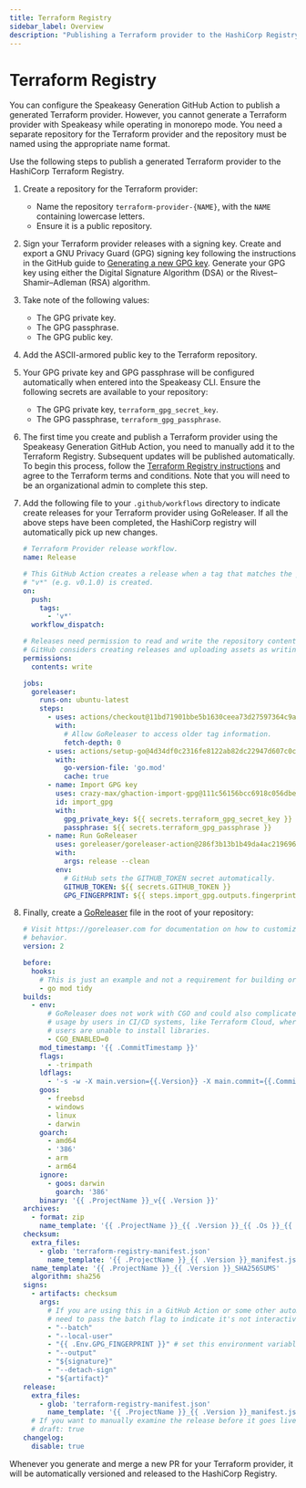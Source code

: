 ```yaml
---
title: Terraform Registry
sidebar_label: Overview
description: "Publishing a Terraform provider to the HashiCorp Registry."
---
```


# Terraform Registry

You can configure the Speakeasy Generation GitHub Action to publish a generated Terraform provider. However, you cannot generate a Terraform provider with Speakeasy while operating in monorepo mode. You need a separate repository for the Terraform provider and the repository must be named using the appropriate name format.

Use the following steps to publish a generated Terraform provider to the HashiCorp Terraform Registry.

1. Create a repository for the Terraform provider:

    - Name the repository `terraform-provider-{NAME}`, with the `NAME` containing lowercase letters.
    - Ensure it is a public repository.

2. Sign your Terraform provider releases with a signing key. Create and export a GNU Privacy Guard (GPG) signing key following the instructions in the GitHub guide to [Generating a new GPG key](https://docs.github.com/en/authentication/managing-commit-signature-verification/generating-a-new-gpg-key). Generate your GPG key using either the Digital Signature Algorithm (DSA) or the Rivest–Shamir–Adleman (RSA) algorithm.

3. Take note of the following values:

    - The GPG private key.
    - The GPG passphrase.
    - The GPG public key.

4. Add the ASCII-armored public key to the Terraform repository.

5. Your GPG private key and GPG passphrase will be configured automatically when entered into the Speakeasy CLI. Ensure the following secrets are available to your repository:

    - The GPG private key, `terraform_gpg_secret_key`.
    - The GPG passphrase, `terraform_gpg_passphrase`.

6. The first time you create and publish a Terraform provider using the Speakeasy Generation GitHub Action, you need to manually add it to the Terraform Registry. Subsequent updates will be published automatically. To begin this process, follow the [Terraform Registry instructions](https://developer.hashicorp.com/terraform/registry/providers/publishing) and agree to the Terraform terms and conditions. Note that you will need to be an organizational admin to complete this step.

7. Add the following file to your `.github/workflows` directory to indicate create releases for your Terraform provider using GoReleaser. If all the above steps have been completed, the HashiCorp registry will automatically pick up new changes.

    ```yaml terraform_publish.yaml
    # Terraform Provider release workflow.
    name: Release
    
    # This GitHub Action creates a release when a tag that matches the pattern
    # "v*" (e.g. v0.1.0) is created.
    on:
      push:
        tags:
          - 'v*'
      workflow_dispatch:
    
    # Releases need permission to read and write the repository contents.
    # GitHub considers creating releases and uploading assets as writing content.
    permissions:
      contents: write
    
    jobs:
      goreleaser:
        runs-on: ubuntu-latest
        steps:
          - uses: actions/checkout@11bd71901bbe5b1630ceea73d27597364c9af683 # v4.2.2
            with:
              # Allow GoReleaser to access older tag information.
              fetch-depth: 0
          - uses: actions/setup-go@4d34df0c2316fe8122ab82dc22947d607c0c91f9 # v4.0.0
            with:
              go-version-file: 'go.mod'
              cache: true
          - name: Import GPG key
            uses: crazy-max/ghaction-import-gpg@111c56156bcc6918c056dbef52164cfa583dc549 # v5.2.0
            id: import_gpg
            with:
              gpg_private_key: ${{ secrets.terraform_gpg_secret_key }}
              passphrase: ${{ secrets.terraform_gpg_passphrase }}
          - name: Run GoReleaser
            uses: goreleaser/goreleaser-action@286f3b13b1b49da4ac219696163fb8c1c93e1200 # v6.0.0
            with:
              args: release --clean
            env:
              # GitHub sets the GITHUB_TOKEN secret automatically.
              GITHUB_TOKEN: ${{ secrets.GITHUB_TOKEN }}
              GPG_FINGERPRINT: ${{ steps.import_gpg.outputs.fingerprint }}
    ```

8. Finally, create a [GoReleaser](https://goreleaser.com/) file in the root of your repository: 

    ```yaml .goreleaser.yml
    # Visit https://goreleaser.com for documentation on how to customize this
    # behavior.
    version: 2
    
    before:
      hooks:
        # This is just an example and not a requirement for building or publishing providers.
        - go mod tidy
    builds:
      - env:
          # GoReleaser does not work with CGO and could also complicate
          # usage by users in CI/CD systems, like Terraform Cloud, where
          # users are unable to install libraries.
          - CGO_ENABLED=0
        mod_timestamp: '{{ .CommitTimestamp }}'
        flags:
          - -trimpath
        ldflags:
          - '-s -w -X main.version={{.Version}} -X main.commit={{.Commit}}'
        goos:
          - freebsd
          - windows
          - linux
          - darwin
        goarch:
          - amd64
          - '386'
          - arm
          - arm64
        ignore:
          - goos: darwin
            goarch: '386'
        binary: '{{ .ProjectName }}_v{{ .Version }}'
    archives:
      - format: zip
        name_template: '{{ .ProjectName }}_{{ .Version }}_{{ .Os }}_{{ .Arch }}'
    checksum:
      extra_files:
        - glob: 'terraform-registry-manifest.json'
          name_template: '{{ .ProjectName }}_{{ .Version }}_manifest.json'
      name_template: '{{ .ProjectName }}_{{ .Version }}_SHA256SUMS'
      algorithm: sha256
    signs:
      - artifacts: checksum
        args:
          # If you are using this in a GitHub Action or some other automated pipeline, you
          # need to pass the batch flag to indicate it's not interactive.
          - "--batch"
          - "--local-user"
          - "{{ .Env.GPG_FINGERPRINT }}" # set this environment variable for your signing key
          - "--output"
          - "${signature}"
          - "--detach-sign"
          - "${artifact}"
    release:
      extra_files:
        - glob: 'terraform-registry-manifest.json'
          name_template: '{{ .ProjectName }}_{{ .Version }}_manifest.json'
      # If you want to manually examine the release before it goes live, uncomment this line:
      # draft: true
    changelog:
      disable: true
    ```

Whenever you generate and merge a new PR for your Terraform provider, it will be automatically versioned and released to the HashiCorp Registry.
